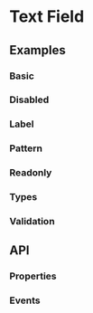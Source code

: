 
# Text Field

<Tags />

## Examples

### Basic

<Playground
  name="text-field"
  examplesByName>
</Playground>

### Disabled

<Playground
  name="text-field-disabled"
  examplesByName>
</Playground>

### Label

<Playground
  name="text-field-label"
  examplesByName>
</Playground>

### Pattern

<Playground
  name="text-field-pattern"
  examplesByName>
</Playground>

### Readonly

<Playground
  name="text-field-readonly"
  examplesByName>
</Playground>

### Types

<Playground
  name="text-field-types"
  examplesByName
  height="15rem">
</Playground>

### Validation

<Playground
  name="text-field-validation"
  examplesByName
  height="25rem">
</Playground>

## API

### Properties

<Props/>

### Events

<Events/>

